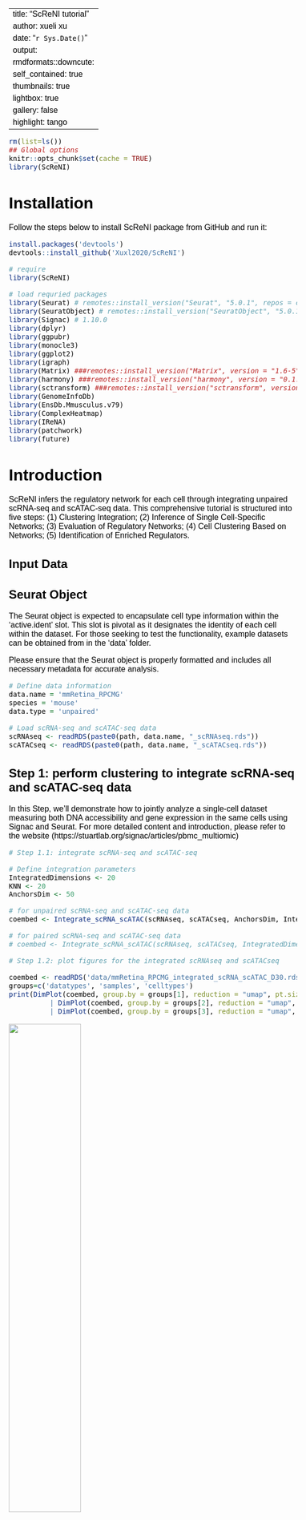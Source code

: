 
---
title: "ScReNI tutorial"
author:  xueli xu
date: "`r Sys.Date()`"
output:
  rmdformats::downcute:
    self_contained: true
    thumbnails: true
    lightbox: true
    gallery: false
    highlight: tango
---

<style>
  body {
  font-family: "Helvetica";
    font-size: 16px;
    color: black;
  }
</style>

```r
rm(list=ls())
## Global options
knitr::opts_chunk$set(cache = TRUE)
library(ScReNI)

```

# Installation

Follow the steps below to install ScReNI package from GitHub and run it:

``` r
install.packages('devtools')
devtools::install_github('Xuxl2020/ScReNI')

# require
library(ScReNI)
```
```r
# load requried packages
library(Seurat) # remotes::install_version("Seurat", "5.0.1", repos = c("https://satijalab.r-universe.dev", getOption("repos")))
library(SeuratObject) # remotes::install_version("SeuratObject", "5.0.1", repos = c("https://satijalab.r-universe.dev", getOption("repos")))
library(Signac) # 1.10.0
library(dplyr)
library(ggpubr)
library(monocle3)
library(ggplot2)
library(igraph)
library(Matrix) ###remotes::install_version("Matrix", version = "1.6-5")
library(harmony) ###remotes::install_version("harmony", version = "0.1.1")
library(sctransform) ###remotes::install_version("sctransform", version = "0.4.1")
library(GenomeInfoDb)
library(EnsDb.Mmusculus.v79)
library(ComplexHeatmap)
library(IReNA)
library(patchwork)
library(future)

```

# Introduction

ScReNI infers the regulatory network for each cell through integrating unpaired scRNA-seq and scATAC-seq data. This comprehensive tutorial is structured into five steps: (1) Clustering Integration; (2) Inference of Single Cell-Specific Networks; 
(3) Evaluation of Regulatory Networks; (4) Cell Clustering Based on Networks; 
(5) Identification of Enriched Regulators.

## Input Data
## Seurat Object

The Seurat object is expected to encapsulate cell type information within the 'active.ident' slot. This slot is pivotal as it designates the identity of each cell within the dataset. For those seeking to test the functionality, example datasets can be obtained from in the 'data' folder.

Please ensure that the Seurat object is properly formatted and includes all necessary metadata for accurate analysis.

```r

# Define data information
data.name = 'mmRetina_RPCMG'
species = 'mouse'
data.type = 'unpaired'
```

```r
# Load scRNA-seq and scATAC-seq data
scRNAseq <- readRDS(paste0(path, data.name, "_scRNAseq.rds"))  
scATACseq <- readRDS(paste0(path, data.name, "_scATACseq.rds"))

```

## Step 1: perform clustering to integrate scRNA-seq and scATAC-seq data

In this Step, we’ll demonstrate how to jointly analyze a single-cell dataset measuring both DNA accessibility and gene expression in the same cells using Signac and Seurat. 
For more detailed content and introduction, please refer to the website (https://stuartlab.org/signac/articles/pbmc_multiomic)

```r
# Step 1.1: integrate scRNA-seq and scATAC-seq

# Define integration parameters
IntegratedDimensions <- 20
KNN <- 20
AnchorsDim <- 50

# for unpaired scRNA-seq and scATAC-seq data
coembed <- Integrate_scRNA_scATAC(scRNAseq, scATACseq, AnchorsDim, IntegratedDimensions, KNN, data.type='unpaired')

# for paired scRNA-seq and scATAC-seq data
# coembed <- Integrate_scRNA_scATAC(scRNAseq, scATACseq, IntegratedDimensions, KNN, data.type='paired', species)

```
```r
# Step 1.2: plot figures for the integrated scRNAseq and scATACseq
```
```r
coembed <- readRDS('data/mmRetina_RPCMG_integrated_scRNA_scATAC_D30.rds')
groups=c('datatypes', 'samples', 'celltypes')
print(DimPlot(coembed, group.by = groups[1], reduction = "umap", pt.size = 0.8, label = F) 
          | DimPlot(coembed, group.by = groups[2], reduction = "umap", pt.size = 0.8, label = F)
          | DimPlot(coembed, group.by = groups[3], reduction = "umap", pt.size = 0.8, label = T))

```
![](Readme figure/unnamed-chunk-3-1.png){ width=50% height=50% }

```r
# Step 1.3 only for unpaired data: get the nearest neighbor of each cell. However, for paired data, step 1.3 is not necessary. Instead, you can proceed directly to step 2 of the analysis pipeline.

scRNA_scATAC_neighbor <- Get_scRNA_scATAC_neighbors(coembed)
scRNA_scATAC_neighbor_dup <- scRNA_scATAC_neighbor[[1]]
scRNA_scATAC_neighbor_undup <- scRNA_scATAC_neighbor[[2]]

```

## Step 2: infer single cell-specific networks
We reconstructed the single-cell networks using CSN, LIONESS, kScReNI, and CeSpGRN. These tools infer cell-specific regulatory networks using transcriptomes alone. wScReNI stands out as the primary analytical tool for integrating scRNA-seq and scATAC-seq data. In our analysis, we focused on the top 500 highly variable genes and the top 10,000 highly variable peaks for feature selection. To reconstruct the cell-specific networks, we randomly selected 100 cells from each of three distinct types of retinal progenitor cells (RPCs) and one type of Müller glial cells (MGs).Researchers have the flexibility to either utilize the entire population of cells for a comprehensive analysis or select a subset of cells to infer the single-cell regulatory networks. This flexibility allows for tailored analyses depending on the specific scientific questions and the computational resources available.

``` r
# set the parameters
cell.num = 100 # number of each cell type
ngenes = 500 # number of highly variable genes
npeaks = 10000 #  number of highly variable peaks 
result.path = 'results/'
network.path = paste0(result.path, 'NetworksC', cell.num, '/')  # the path to save networks

``` 

``` r
# Step 2.1: get partial cells to infer scNetworks
# partial cells
Partial_cell <- c("RPCs_S1", "RPCs_S2", "RPCs_S3", "MG")
# for unpaired data
scRNA.scATAC.cells <- Select_partial_cells_for_scNewtorks(coembed, Partial_cell, cell.num, data.type = "unpaired", scRNA_scATAC_neighbor_undup)
# for paired data
# scRNA.scATAC.cells <- Select_partial_cells_for_scNewtorks(coembed, Partial_cell, cell.num, data.type = "paired")

``` 

In our approach to applying network algorithms for inferring regulatory networks, we utilize count data as the primary input. However, the choice of data can be adapted based on the particularities of the research question at hand. If necessary, you have the option to opt for processed data that has undergone various computational transformations. Such 
transformations might include normalization, variance stabilization, or other forms of data preprocessing.

``` r
# Step 2.2: select top variable genes and peaks to infer scNetworks

sub.scrna.top <- select_features(sub.scrna, ngenes, datatype='RNA')
sub.scatac.top <- select_features(sub.scatac, npeaks, datatype='ATAC')

sub.scrna.top <- sub.scrna.top$counts
sub.scatac.top <- sub.scatac.top$counts

``` 

The implementation of CSN, LIONESS, and kScReNI is primarily done through R code. However, for CeSpGRN, the process requires Python code, which necessitates running Python scripts within a Python environment. The specific Python scripts you need are located in the 'mmRetina_RPCMG_CeSpGRN_Python.txt' file within the R folder. This file contains the Python code required for your analysis. For a deeper understanding of the algorithm and to access additional resources, you are encouraged to visit Zhang's Lab, the originators of this methodology (https://github.com/PeterZZQ/CeSpGRN). Their expertise and comprehensive materials will provide further insights and guidance.

``` r
# Step 2.3: infer scNetworks using CSN
CSN <- Infer_CSN_scNetworks(sub.scrna.top)

# Step 2.4: infer scNetworks using LIONESS
LIONESS.weights <- Infer_LIONESS_scNetworks(sub.scrna.top)

# Step 2.5: infer scNetworks using kScReNI
kScReNI.weights <- Infer_kScReNI_scNetworks(sub.scrna.top, ngenes, knn=KNN)

```
``` r
# Step 2.6: infer scNetworks using CeSpGRN
print("Execute the Python code in ‘R/mmRetina_RPCMG_CeSpGRN_Python.txt")

```
When utilizing the wScReNI approach, we rely on reference datasets that are made available in the 'refer' folder. These datasets are indispensable for elucidating the connections between genes and peaks, which is a fundamental step in the regulatory network construction process. However, if you have prior knowledge of the specific relationships between genes and peaks, you have the flexibility to bypass the step of identifying these associations. In such cases, you can proceed directly to Step 2.7.2 of the network construction phase, where you will integrate this known information into the framework of the regulatory network. This option allows for a more streamlined workflow, particularly when the foundational relationships are already established, enabling researchers to focus on the higher-level analysis of network dynamics and regulatory mechanisms.

``` r
# Step 2.7: infer scNetworks using wScReNI
# Step 2.7.1: identification of peak-associated genes
# reference datasets for identification of peak-associated genes
library(BSgenome.Mmusculus.UCSC.mm10) ### 1.4.3
genome_database = BSgenome.Mmusculus.UCSC.mm10
motif_database <- read.table("refer/Tranfac201803_Mm_MotifTFsFinal.txt", header = T)
gtf_data <- rtracklayer::import("refer/mouse.genes.gtf")

gtf_data <- as.data.frame(gtf_data)
motif_pwm <- readRDS("refer/all_motif_pwm.rds")

```

### Identification of peak-associated genes

![](Readme figure/gene_peak_relationship.png){ width=70% height=70% }

``` r
gene_peak_overlap <- Infer_gene_peak_relationships(gtf_data, sub.scrna.top, sub.scatac.top,
                                                   motif_database, motif_pwm, genome_database = genome_database)
gene_peak_overlap_matrix <- peakMat(sub.scatac.top, gene_peak_overlap)
gene_peak_overlap_labs <- peak_gene_TF_labs(gene_peak_overlap)

```

``` r
# Step 2.7.2: get the nearest neighbor of each cell
scRNA_scATAC_WNN <- Integrate_scRNA_scATAC(sub.scrna.top, sub.scatac.top, IntegratedDimensions=20, KNN, data.type='paired')
nearest.neighbors.idx <- scRNA_scATAC_WNN[['weighted.nn']]@nn.idx
rownames(nearest.neighbors.idx) <- scRNA_scATAC_WNN[['weighted.nn']]@cell.names
ncell = 400
# Step 2.7.3: infer scNetworks using wScReNI
wScReNI.weights <- Infer_wScReNI_scNetworks(sub.scrna.top, gene_peak_overlap_matrix, gene_peak_overlap_labs, nearest.neighbors.idx, network.path, data.name, cell.index=1:ncell)
wScReNI.weights <- Combine_wScReNI_scNetworks(sub.scrna.top, network.path)

```
## Step 3: evaluation of the precision and recall on regulatory networks
ChIP-atlas was used to assess the inferred regulatory relationships. This dataset serves as a valuable reference for evaluating the performance of different network inference methods. Precision and recall serve as metrics for evaluating the performance of different single-cell regulatory network inference methods.

``` r
# Read the relationships of gene ID and gene symbol based on species
Gene_gtf_information <- 'gtf_region.10X_Mouse_ref'
ChIP_atlas <- 'mmp9.TSV.5kb_TF_target.df'

gtf_regions <- read.table(paste0('refer/', Gene_gtf_information, ".txt"), sep = "\t", header = T)
gene_id_gene_name_pair <- Deal_gene_information(gtf_regions)

# Read TF-target pairs from ChIP Atlas
TF_target <-read.table(paste0('refer/', ChIP_atlas, ".txt"), sep="\t")
TF_target_pair <- unique(paste(TF_target[, 1], TF_target[, 2], sep="_"))

```

```r
# make sure the first element of scNetworks is from CSN
scNetworks <- list(CSN, CeSpGRN.weights, LIONESS.weights, kScReNI.weights, wScReNI.weights)
names(scNetworks) <- c('CSN', 'CeSpGRN', 'LIONESS', 'kScReNI', 'wScReNI')

# Set the parameters
top_number = c(1000, seq(2000, 10000, by=2000), 20000)

# Calculate the precision and recall
# Calculate the precision and recall
scNetworks_precision_recall <- Calculate_scNetwork_precision_recall(scNetworks, TF_target_pair, top_number)
scNetworks_precision_recall_noCSN <- scNetworks_precision_recall[-1]
scNetworks_precision_recall_top <- Calculate_scNetwork_precision_recall_top(scNetworks_precision_recall_noCSN, top_number)

```

```r
# Plot the precision and recall
scNetworks_precision_recall <- read.csv('data/mmRetina_RPCMG_Cell100.500_scNetwork_precision_recall.csv', row.names = 1)
colors = c("#5A5A5A", "#EF9951", "#A9A9A9", "#67C1E3", rgb(253/255,209/255,176/255))

p1 <- ggplot(scNetworks_precision_recall, aes(x=scNetwork_type, y=precision, color=scNetwork_type)) + 
    geom_boxplot() + scale_color_manual(values=colors)+
  theme_classic() + theme(axis.text=element_text(size=14), axis.title=element_text(size=16))
  
p2 <- ggplot(scNetworks_precision_recall, aes(x=scNetwork_type, y=recall, color=scNetwork_type)) + 
    geom_boxplot() + scale_color_manual(values=colors)+
  theme_classic() + theme(axis.text=element_text(size=14), axis.title=element_text(size=16))
ggarrange(p1, p2, labels = c("A", "B"), ncol = 2, nrow = 1)

```

## Step 4: perform cell clustering based on single cell-specific networks
For the purpose of network-based cell clustering, we calculated gene degrees derived from cell-specific networks. To evaluate the influence of the number of pairwise relationships between TFs and target genes, we applied diverse thresholds to the ranked weights. Specifically, we select the top 500 gene regulation pairs. To quantitatively measure the similarity between the resulting clustering and the known ground truth of cell types, we employ the adjusted rand index (ARI). This metric is implemented in the ‘randIndex’ function from the R package ‘flexclust’, providing a robust statistical measure for evaluating the accuracy of our clustering method.

```r
# Step 4.1: Calculate the degrees and Adjusted Rand Index (ARI) according to single cell-specific networks
# ntype = 4 for mmRetina_RPCMG 
ncell = 400; ntype = 4; top = rep(500, ncell)
celltype <- read.csv(paste0('data/', data.name, "_Cell", cell.num, "_annotation.csv"))
sub.celltype <- celltype$undup.cell.types
```
```r
scNetworks_degree <- calculate_scNetwork_degree(scNetworks, top, sub.celltype, ntype, column_name='sub.celltype')

```

```r
# Step 4.2: Plot cell clustering based on the networks
load('data/scNetworks_degree.rdata')
col = list(Cell_type = c("MG" = "red", "RPCs_S1" = "green", "RPCs_S2" = "blue", "RPCs_S3" = "purple"))

Network_types <- names(scNetworks_degree)

for(i in 1:length(scNetworks_degree)){
  
  print(Network_types[i])
  
  degree <- scNetworks_degree[[i]]
  outdegree <- degree[['outdegree']]
  out.degree <- degree[['out.degree.umap']]
  # plot the heatmap based on the similarity of the degree matrix
  column_ha = HeatmapAnnotation("Cell_type" = sub.celltype, col = col)
  print(Heatmap(cor(log(outdegree+1)), 
                top_annotation = column_ha, 
                show_row_names = F, 
                show_column_names = F))
  
  out.degree[['lab']] <- sub.celltype
  print(DimPlot(out.degree, reduction = "umap", group.by = "lab", label = F))
  
}

# Step 4.3: Save ARI for each single-cell network inference method
ARI <- sapply(scNetworks_degree, function(network) {
  c(network[["out.degree.umap.ARI"]], network[["out.degree.hclust.ARI"]])
})
rownames(ARI) <- c( "degree.umap.ARI", "degree.hclust.ARI")
ARI

```
## Step 5: identify regulators enriched in each single-cell regulatory network
We used Monocle3 to investigate pseudotime trajectories in scRNA-seq data of mouse retinal development. Cells were clustered via UMAP reduction, and the principal graph was determined using the learn_graph function. Any RPC-I cell was set as the root when running order_cells. These data were then added back to Seurat as a metadata column for further analysis.

```r
# Step 5.1: perform trajectory analysis to calculate pseudotime
DefaultAssay(coembed) <- "RNA"
load('data/gene.use.rdata') 
seurat_object <- coembed[gene.use,]
expression_matrix0 <- as.matrix(seurat_object@assays$RNA@counts)
seurat.obj <- seurat_object[,Matrix::colSums(expression_matrix0) != 0]
expression_matrix <- expression_matrix0[,Matrix::colSums(expression_matrix0) != 0]
cell_metadata <- seurat_object@meta.data[Matrix::colSums(expression_matrix0) != 0,]

gene_annotation <- data.frame(gene_short_name=rownames(expression_matrix))
rownames(gene_annotation) <- rownames(expression_matrix)

```

```r
# monocle3
cds <- new_cell_data_set(expression_matrix,
                         cell_metadata = cell_metadata,
                         gene_metadata = gene_annotation)

# NormalizeData+ScaleData+RunPCA
cds <- preprocess_cds(cds, num_dim = 30)
cds <- reduce_dimension(cds, preprocess_method = "PCA")

# umap
cds.embed <- cds@int_colData$reducedDims$UMAP
int.embed <- Embeddings(seurat.obj, reduction = "umap")

int.embed <- int.embed[rownames(cds.embed),]
cds@int_colData$reducedDims$UMAP <- int.embed
cds@clusters$UMAP$clusters <- seurat.obj@meta.data[rownames(colData(cds)), "seurat_clusters"]
cds@clusters$UMAP$partitions <- factor(x = rep(1, length(rownames(colData(cds)))), levels = 1)
names(cds@clusters$UMAP$partitions) <- rownames(colData(cds))

cds <- estimate_size_factors(cds)
cds@rowRanges@elementMetadata@listData$gene_short_name <- rownames(cds)
rownames(cds@principal_graph_aux[["UMAP"]]$dp_mst) <- NULL
colnames(cds@int_colData@listData$reducedDims@listData$UMAP) <- NULL
cds <- learn_graph(cds,learn_graph_control=list("euclidean_distance_ratio"=5, "geodesic_distance_ratio"=2, "minimal_branch_len"=1000))
    
```

``` r
load('data/cds_learn_graph.rdata')
plot_cells(cds,
           color_cells_by = "seurat_clusters",
           label_groups_by_cluster = FALSE,
           label_leaves = TRUE,
           label_branch_points = TRUE) +
  theme(panel.border = element_rect(fill=NA, color="black", size=1, linetype="solid"))
```

``` r
cds <- order_cells(cds)

```

``` r
load('data/cds_order_cells.rdata')
plot_cells(cds,
          color_cells_by = "pseudotime",
          label_cell_groups = F,
          label_leaves = F,
          label_branch_points = F,
          graph_label_size = 1.5) +
  theme(panel.border = element_rect(fill=NA, color="black", size=1, linetype="solid"))

# Add pseudotime to the Seurat object
pseudotime <- pseudotime(cds, reduction_method = 'UMAP')
load('data/seurat.obj.rdata')
pseudotime <- pseudotime[rownames(seurat.obj@meta.data)]
seurat.obj$Pseudotime <- pseudotime
FeaturePlot(seurat.obj, reduction = "umap", features = "Pseudotime")

```
<br />
Considering the sparsity of scRNA-seq data, we employed smoothed expression profiles for gene co-expression analysis. Pseudotime was divided into 50 equal intervals. Highly variable genes and expressed transcription factors were grouped into distinct modules using K-means clustering on the smoothed profiles. For each module, we conducted functional enrichment analysis using ClusterProfiler.

```r
print("Step 5.2: smooth the expression of highly variable genes according to pseudotime")
# Get expression profiles ordered by pseudotime
seurat_with_time = seurat.obj
expression_profile <- IReNA::get_SmoothByBin_PseudotimeExp(seurat_with_time, Bin = 50)

print("Step 5.3: modularized highly variable genes through k-means of the smoothed expression")
# Filter noise and logFC in expression profile
expression_profile_filter <- IReNA::filter_expression_profile(expression_profile, FC=0.01)
# K-means clustering
clustering <- IReNA::clustering_Kmeans(expression_profile_filter, K1=10)

```

```r
clustering <- read.table('data/clustering_revised.txt', head=T)
col = c(colors <- c(rgb(174/255,199/255,232/255), rgb(103/255,193/255,227/255), rgb(91/255,166/255,218/255), rgb(0/255,114/255,189/255), rgb(253/255,209/255,176/255), rgb(239/255,153/255,81/255), rgb(229/255,97/255,69/255),
                       rgb(175/255,180/255,219/255)))
plot_kmeans_pheatmap(clustering,
                    ModuleColor1 = c(colors <- col))

Kmeans_clustering_ENS <- add_ENSID(clustering, Spec1='Mm')

# KEGG
library(org.Mm.eg.db)
keytypes(org.Mm.eg.db)
library(KEGG.db)
enrichment_KEGG <- enrich_module(Kmeans_clustering_ENS, org.Mm.eg.db, enrich.db = 'KEGG', organism = 'mmu')
head(enrichment_KEGG)
enrichment_GO <- enrich_module(Kmeans_clustering_ENS, org.Mm.eg.db, 'GO', organism = 'mmu')
head(enrichment_GO)

Mm_func = enrichment_GO[order(enrichment_GO$module,decreasing = F),c(2,3,9)]

Mm_func$score = -log10(Mm_func$qvalue)
Mm_func$rank = 1:nrow(Mm_func)
Mm_func$module = factor(Mm_func$module)
Mm_col = c(colors <- c(rgb(174/255,199/255,232/255), rgb(103/255,193/255,227/255), rgb(91/255,166/255,218/255), rgb(0/255,114/255,189/255), rgb(253/255,209/255,176/255), rgb(239/255,153/255,81/255), rgb(229/255,97/255,69/255), 
                       rgb(175/255,180/255,219/255)))
ggplot2::ggplot(Mm_func,aes(x=reorder(Description,rank),y=score))+
  geom_bar(position="dodge",stat="identity",aes(fill = module))+
  theme_classic()+ theme(panel.grid=element_blank(),text=element_text(size=15,face = "bold"))+
  xlab(NULL)+coord_flip() + ylab('-log10(qvalue)')+scale_fill_discrete(name = "module")+
  scale_fill_manual(values=Mm_col)

```

